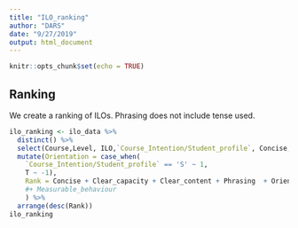 ```yaml
---
title: "ILO_ranking"
author: "DARS"
date: "9/27/2019"
output: html_document
---
```


```r
knitr::opts_chunk$set(echo = TRUE)
```

## Ranking
We create a ranking of ILOs.
Phrasing does not include tense used.

```r
ilo_ranking <- ilo_data %>% 
  distinct() %>% 
  select(Course,Level, ILO,`Course_Intention/Student_profile`, Concise, Clear_capacity, Clear_content, Phrasing, Measurable_behaviour, Level, Concentration) %>%
  mutate(Orientation = case_when(
    `Course_Intention/Student_profile` == 'S' ~ 1,
    T ~ -1),
    Rank = Concise + Clear_capacity + Clear_content + Phrasing  + Orientation
    #+ Measurable_behaviour
    ) %>%
  arrange(desc(Rank))
ilo_ranking
```